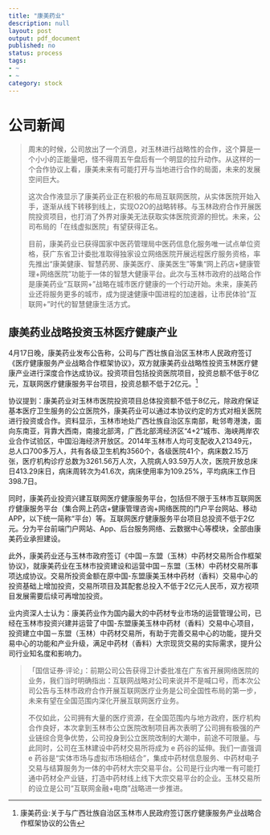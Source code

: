 ```yaml
---
title: "康美药业"
description: null
layout: post
output: pdf_document
published: no
status: process
tags:
- ~
- ~
category: stock
---
```



# 公司新闻

> 周末的时候，公司放出了一个消息，对玉林进行战略性的合作，这个算是一个小小的正能量吧，怪不得周五午盘后有一个明显的拉升动作。从这样的一个合作协议上看，康美未来有可能打开与当地进行合作的局面，未来的发展空间巨大。
>
> 这次合作液显示了康美药业正在积极的布局互联网医院，从实体医院开始入手，逐渐从线下转移到线上，实现O2O的战略转移。与玉林政府合作开展医院投资项目，也打消了外界对康美无法获取实体医院资源的担忧。未来，公司布局的「在线虚拟医院」有望获得正名。
>
> 目前，康美药业已获得国家中医药管理局中医药信息化服务唯一试点单位资格，获广东省卫计委批准取得独家设立网络医院开展远程医疗服务资格，率先推出“康美健康、智慧药房、康美医疗、康美医生”等集“网上药店+健康管理+网络医院”功能于一体的智慧大健康平台。此次与玉林市政府的战略合作是康美药业“互联网+”战略在城市医疗健康的一个行动开始。未来，康美药业还将服务更多的城市，成为提速健康中国进程的加速器，让市民体验“互联网+”时代的智慧健康生活方式。


## 康美药业战略投资玉林医疗健康产业

4月17日晚，康美药业发布公告称，公司与广西壮族自治区玉林市人民政府签订《医疗健康服务产业战略合作框架协议》，双方就康美药业战略性投资玉林医疗健康产业进行深度合作达成协议。投资项目包括投资医院项目，投资总额不低于8亿元，互联网医疗健康服务平台项目，投资总额不低于2亿元。[^1]

协议提到：康美药业对玉林市医院投资项目总体投资额不低于8亿元，除政府保证基本医疗卫生服务的公立医院外，康美药业可以通过本协议约定的方式对相关医院进行投资或合作。资料显示，玉林市地处广西壮族自治区东南部，毗邻粤港澳，面向东南亚，背靠大西南，南接北部湾，广西北部湾经济区“4+2”城市、海峡两岸农业合作试验区，中国沿海经济开放区。2014年玉林市人均可支配收入21349元，总人口700多万人，共有各级卫生机构3560个，各级医院41个，病床数2.15万张，医疗机构诊疗总数为3261.56万人次，入院病人93.59万人次，医院开放总床日413.29床日，病床周转次为41.6次，病床使用率为109.25%，平均病床工作日398.7日。

同时，康美药业投资兴建互联网医疗健康服务平台，包括但不限于玉林市互联网医疗健康服务平台（集合网上药店+健康管理咨询+网络医院的门户平台网站、移动APP，以下统一简称“平台）等。互联网医疗健康服务平台项目总投资不低于2亿元。分为平台前端门户网站、App、后台服务网络、云数据中心等模块，全部由康美药业承担建设。

此外，康美药业还与玉林市政府签订《中国－东盟（玉林）中药材交易所合作框架协议》，就康美药业在玉林市投资建设和运营中国－东盟（玉林）中药材交易所事项达成协议。交易所投资金额在原中国-东盟康美玉林中药材（香料）交易中心的投资基础上增加投资，交易所项目及其配套总投入不低于2亿元人民币，双方视项目发展需要后续可再增加投资。

业内资深人士认为：康美药业作为国内最大的中药材专业市场的运营管理公司，已经在玉林市投资兴建并运营了中国-东盟康美玉林中药材（香料）交易中心项目，投资建立中国－东盟（玉林）中药材交易所，有助于完善交易中心的功能，提升交易中心的功能和产业升级，满足中药材（香料）大宗现货交易的实际需求，提升公司行业知名度和影响力。

[^1]: 康美药业:关于与广西壮族自治区玉林市人民政府签订医疗健康服务产业战略合作框架协议的公告

> 「国信证券·评论」：前期公司公告获得卫计委批准在广东省开展网络医院的业务，我们当时明确指出：互联网战略对公司来说并不是喊口号，而本次公司公告与玉林市政府合作开展互联网医疗业务是公司全国性布局的第一步，未来有望在全国范围内深化开展互联网医疗业务。
>
> 不仅如此，公司拥有大量的医疗资源，在全国范围内与地方政府，医疗机构合作良好，本次拿到玉林市公立医院改制项目再次表明了公司拥有极强的产业链综合竞争优势，公司投身到公立医院改制的大潮中，前途不可限量。与此同时，公司在玉林建设中药材交易所将成为 e 药谷的延伸。我们一直强调 e 药谷是“实体市场与虚拟市场相结合”，集成中药材信息服务、中药材电子交易与结算服务为一体的中药材大宗交易平台。公司是行业内唯一有可能打通中药材全产业链，打造中药材线上线下大宗交易平台的企业。玉林交易所的设立是公司“互联网金融+电商”战略进一步推进。